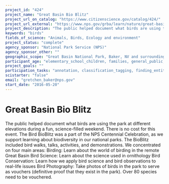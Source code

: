 ```yaml
---
project_id: "424"
project_name: "Great Basin Bio Blitz"
project_url_on_catalog: "https://www.citizenscience.gov/catalog/424/"
project_url_external: "https://www.nps.gov/grba/learn/nature/great-basin-bioblitz.htm"
project_description: "The public helped document what birds are using the park at different elevations during a fun, science-filled weekend. There is no cost for this event. The Bird BioBlitz was a part of the NPS Centennial Celebration, as we support learning about biodiversity in our national parks. The BioBlitz included bird walks, talks, activities, and demonstrations. We concentrated on four main areas: Birding: Learn about the world of birding in the remote Great Basin Bird Science: Learn about the science used in ornithology Bird Conservation: Learn how we apply bird science and bird observations to real-life issues Bird Photography: Take photos of birds in the park to serve as vouchers (definitive proof that they exist in the park). Over 80 species need to be vouchered."
keywords: "birds"
fields_of_science: "Animals, Birds, Ecology and environment"
project_status: "complete"
agency_sponsor: "National Park Service (NPS)"
agency_sponsor_other: ""
geographic_scope: "Great Basin National Park, Baker, NV and surrounding valley areas"
participant_age: "elementary_school_children, families, general_public, middle_school_children, teens"
project_goals: ""
participation_tasks: "annotation, classification_tagging, finding_entities, identification, learning,  observation"
scistarter: "false"
email: "gretchen_baker@nps.gov"
start_date: "2016-05-20"
---
```


# Great Basin Bio Blitz

The public helped document what birds are using the park at different elevations during a fun, science-filled weekend. There is no cost for this event. The Bird BioBlitz was a part of the NPS Centennial Celebration, as we support learning about biodiversity in our national parks. The BioBlitz included bird walks, talks, activities, and demonstrations. We concentrated on four main areas: Birding: Learn about the world of birding in the remote Great Basin Bird Science: Learn about the science used in ornithology Bird Conservation: Learn how we apply bird science and bird observations to real-life issues Bird Photography: Take photos of birds in the park to serve as vouchers (definitive proof that they exist in the park). Over 80 species need to be vouchered.
